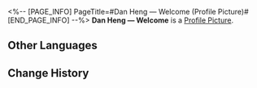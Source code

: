 <%-- [PAGE_INFO]
PageTitle=#Dan Heng — Welcome (Profile Picture)#
[END_PAGE_INFO] --%>
{{Item Infobox
|title       = Dan Heng &mdash; Welcome
|id          = 200102
|image       = Profile Picture Dan Heng &mdash; Welcome.png{{subst:void|<!--$UPLOAD:<<SpriteOutput/ItemFigures/AvatarHead/IconHeadS1_1002.png>-<Profile Picture Dan Heng — Welcome.png>-<Item Icons>>-->}}
|type        = Profile Picture
|invCategory = 
|rarity      = 5
|effect      = 
|description = Dan Heng, participant of the Express Crew Newbie Welcome Party.
|source1     = Avatar reward obtained from unlocking [[Nameless Honor]]
}}
{{Description|''"Have some water if you've been talking too much."''}}
'''Dan Heng &mdash; Welcome''' is a [[Profile Picture]].

==Other Languages==
{{Other Languages
|en   = Dan Heng &mdash; Welcome
|zhs  = 丹恒•迎新
|zht  = 丹恆•迎新
|ja   = 丹恒・歓迎
|ko   = 단항•환영
|es   = Bienvenida de Dan Heng
|fr   = Dan Heng :
Bienvenue
|ru   = Дань Хэн: Добро пожаловать
|th   = Dan Heng - ต้อนรับ
|vi   = Dan Heng - Chào Đón
|de   = Dan Heng&nbsp;– Willkommen
|id   = Dan Heng - Selamat Datang
|pt   = Dan Heng – Boas-vindas
}}

==Change History==
{{Change History|1.0}}